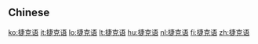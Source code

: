 {{also|捷克語}}
==Chinese==
{{zh-see|捷克語}}

[[ko:捷克语]]
[[it:捷克语]]
[[lo:捷克语]]
[[lt:捷克语]]
[[hu:捷克语]]
[[nl:捷克语]]
[[fi:捷克语]]
[[zh:捷克语]]